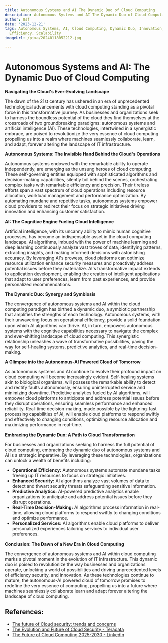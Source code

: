 ```yaml
---
title: Autonomous Systems and AI The Dynamic Duo of Cloud Computing
description: Autonomous Systems and AI The Dynamic Duo of Cloud Computing
author: Usf
date: '2023-12-21'
tags: Autonomous Systems, AI, Cloud Computing, Dynamic Duo, Innovation, Automation,
  Efficiency, Scalability
imageUrl: /pixa/20240118052212.jpg

---
```

# Autonomous Systems and  AI: The  Dynamic Duo of Cloud Computing

**Navigating the Cloud's  Ever-Evolving Landscape**

The  dawn  of the  21st century has ushered in  an era  of unprecedented technological advancements with cloud  computing standing as a pivotal force in  this transformative  journey. As businesses and organizations seek to harness the boundless potential of the cloud they find themselves at the crossroads  of two groundbreaking paradigms: autonomous systems and artificial intelligence (AI). These technologies, intertwined in a synergistic embrace, are poised to  revolutionize the very essence  of cloud computing propelling us into a realm where machines seamlessly collaborate, learn, and adapt, forever  altering the landscape of IT infrastructure.

**Autonomous Systems: The Invisible Hand  Behind the Cloud's Operations**

Autonomous systems endowed with the  remarkable ability to operate independently, are emerging as the unsung heroes of cloud computing. These self-governing entities equipped with sophisticated algorithms and decision-making capabilities, silently toil behind the scenes, orchestrating complex tasks with  remarkable efficiency and precision.  Their tireless efforts span  a vast  spectrum of cloud operations including resource allocation, workload management and performance optimization. By automating mundane and repetitive tasks, autonomous systems empower cloud providers to redirect their focus on strategic initiatives  driving  innovation and enhancing customer satisfaction.

**AI: The Cognitive Engine Fueling Cloud Intelligence**

Artificial intelligence,  with its uncanny ability to mimic human cognitive processes, has become an  indispensable asset in the cloud computing  landscape. AI algorithms, imbued with  the power of machine learning and deep learning continuously analyze vast troves of data, identifying patterns,  extracting insights, and making informed decisions with  astonishing accuracy. By leveraging AI's prowess, cloud  platforms can optimize resource utilization enhance security measures and proactively address potential issues before they  materialize. AI's transformative impact  extends to application development, enabling the creation of intelligent applications that adapt to user preferences,  learn from past experiences, and provide personalized recommendations.

**The Dynamic Duo: Synergy  and Symbiosis**

The convergence of autonomous systems and AI within the cloud computing  paradigm has birthed a dynamic duo, a symbiotic partnership that amplifies the strengths of  each technology. Autonomous systems, with their unwavering focus on operational efficiency, provide a solid foundation  upon which AI algorithms can thrive. AI, in turn, empowers autonomous systems with the cognitive capabilities necessary to navigate the complex and ever-shifting landscape of cloud computing. This synergistic relationship unleashes a wave  of transformative possibilities, paving the way for self-healing systems,  predictive analytics, and real-time decision-making.

**A  Glimpse  into the Autonomous-AI Powered Cloud of Tomorrow**

As autonomous  systems and  AI continue to evolve their  profound impact on cloud computing  will become increasingly evident. Self-healing systems akin to biological organisms, will possess the remarkable ability to detect and rectify faults  autonomously, ensuring uninterrupted service and minimizing downtime. Predictive analytics  fueled by AI algorithms, will empower cloud platforms to anticipate and address potential issues before they disrupt operations, ensuring seamless performance  and enhanced reliability. Real-time decision-making, made possible by the lightning-fast processing capabilities of AI, will  enable cloud platforms to  respond swiftly and effectively to changing conditions, optimizing resource allocation and maximizing performance in real-time.

**Embracing the Dynamic Duo: A Path to Cloud Transformation**

For businesses and organizations  seeking to harness the full potential of cloud computing, embracing the dynamic  duo of  autonomous systems and AI is a strategic imperative. By leveraging these technologies, organizations  can  unlock a wealth of benefits  including:

* **Operational  Efficiency:** Autonomous systems automate mundane tasks freeing  up IT resources to focus on  strategic initiatives.
* **Enhanced Security:** AI algorithms analyze vast volumes of data to detect and thwart security threats safeguarding sensitive information.
* **Predictive Analytics:** AI-powered predictive analytics enable organizations to anticipate and address potential issues before they disrupt operations.
* **Real-Time Decision-Making:** AI algorithms process information in real-time, allowing cloud platforms to respond swiftly to changing conditions and optimize performance.
*  **Personalized Services:** AI algorithms enable  cloud platforms to deliver  personalized experiences  tailoring  services to individual user preferences.

**Conclusion: The Dawn of a New Era in Cloud Computing**

The convergence of autonomous  systems  and AI within cloud computing marks a pivotal moment in  the evolution of IT infrastructure. This  dynamic duo is poised to revolutionize the way businesses and organizations operate, unlocking a world of possibilities and driving unprecedented levels of efficiency security, and innovation. As these technologies continue to mature,  the  autonomous-AI powered  cloud of tomorrow promises to redefine the very essence of computing, propelling us into a future where machines seamlessly collaborate learn and adapt forever altering the landscape of  cloud computing.

## References:
- [The future of Cloud security: trends and concerns](https://www.future-processing.com/blog/the-future-of-cloud-security-and-cloud-computing/)
- [The Evolution and Future of Cloud Security - Teradata](https://www.teradata.com/insights/data-security/future-of-cloud-security)
- [The Future of Cloud Computing 2025-2030 - LinkedIn](https://www.linkedin.com/pulse/future-cloud-computing-2025-2030-maplworld)
